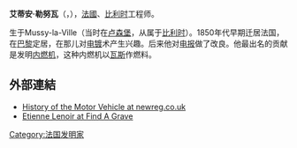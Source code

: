 {{noteTA
|T=zh-cn:艾蒂安·勒努瓦; zh-tw:艾蒂安·雷諾;
|1=zh-cn:艾蒂安·勒努瓦; zh-tw:艾蒂安·雷諾;
}}

{{Infobox_Person
| name =艾蒂安·勒努瓦
|image=
|box_width=170px
|occupation= 工程師
| period = 19世紀
|birth_name=Étienne Lenoir
| other_names =
| Sex =男
|birth_date=1822年
|birth_place= {{BEL}}Mussy
|death_date= 1900年
|death_place= {{BEL}}La Varenne-Sainte-Hilaire
| nationality ={{BEL}}
| residence =
| party =
| religion =
| spouse = 
| relatives =
|education= 私校
| past =工程師
| work = [[内燃机|内燃机]]<br>改良电报機
| award = 
}}
'''艾蒂安·勒努瓦'''（{{lang-fr|Étienne Lenoir}}，{{bd|1822年||1900年||}}），[[法國|法國]]、[[比利时|比利时]]工程师。

生于Mussy-la-Ville（当时在[[卢森堡|卢森堡]]，从属于[[比利时|比利时]]）。1850年代早期迁居法国，在[[巴黎|巴黎]]定居，在那儿对[[电镀|电镀]]术产生兴趣。后来他对[[电报|电报]]做了改良。他最出名的贡献是发明[[内燃机|内燃机]]，这种内燃机以[[瓦斯|瓦斯]]作燃料。

==外部連結==
{{commonscat|Étienne Lenoir}}
*[http://www.newreg.co.uk/media/history/history_of_the_motor_vehicle.html History of the Motor Vehicle at newreg.co.uk]
*[http://www.findagrave.com/cgi-bin/fg.cgi?page=gr&GSmcid=46897617&GRid=40488718&=40488718 Etienne Lenoir at Find A Grave]

{{Authority control}}
{{DEFAULTSORT:Lenoir}}
[[Category:法国发明家|Category:法国发明家]]
{{法國人物小作品}}